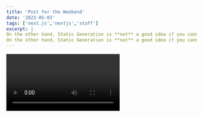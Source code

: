 ```yaml
---
title: 'Post for the Weekend'
date: '2023-05-03'
tags: ['next.js','nextjs','stuff']
excerpt: |
On the other hand, Static Generation is **not** a good idea if you cannot pre-render a page ahead of a user's request. Maybe your page shows frequently updated data, and the page content changes on every request.
On the other hand, Static Generation is **not** a good idea if you cannot pre-render a page ahead of a user's request. Maybe your page shows frequently updated data, and the page content changes on every request.
---
```


<Video id="6h649f2fB9Q" />

# Hello!

We recommend using **Static Generation** (with and without data) whenever possible because your page can be built once and served by CDN, which makes it much faster than having a server render the page on every request.

```ts
const sum = (num1: number, num2: number): number => {
    return num1 + num2
}

console.log(sum(4,8)) //12
```

You can use Static Generation for many types of pages, including:

- Marketing pages
- Blog posts
- E-commerce product listings
- Help and documentation

You should ask yourself: "Can I pre-render this page **ahead** of a user's request?" If the answer is yes, then you should choose Static Generation.

On the other hand, Static Generation is **not** a good idea if you cannot pre-render a page ahead of a user's request. Maybe your page shows frequently updated data, and the page content changes on every request.

In that case, you can use **Server-Side Rendering**. It will be slower, but the pre-rendered page will always be up-to-date. Or you can skip pre-rendering and use client-side JavaScript to populate data.